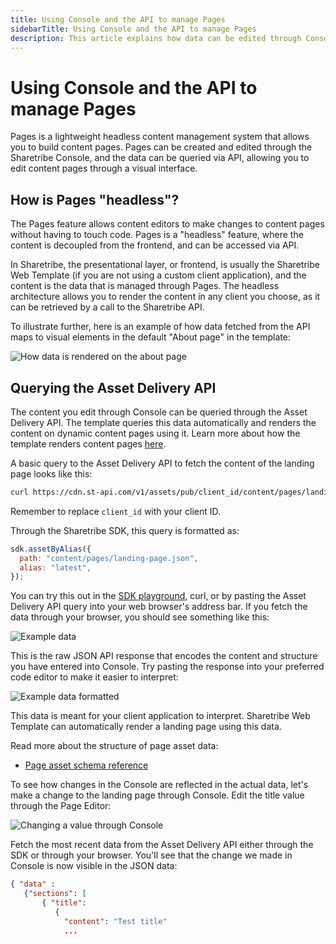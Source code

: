 ```yaml
---
title: Using Console and the API to manage Pages
sidebarTitle: Using Console and the API to manage Pages
description: This article explains how data can be edited through Console and how it can be queried using the Asset Delivery API.
---
```



# Using Console and the API to manage Pages

Pages is a lightweight headless content management system that allows
you to build content pages. Pages can be created and edited through the
Sharetribe Console, and the data can be queried via API, allowing you to
edit content pages through a visual interface.

## How is Pages "headless"?

The Pages feature allows content editors to make changes to content
pages without having to touch code. Pages is a "headless" feature, where
the content is decoupled from the frontend, and can be accessed via API.

In Sharetribe, the presentational layer, or frontend, is usually the
Sharetribe Web Template (if you are not using a custom client
application), and the content is the data that is managed through Pages.
The headless architecture allows you to render the content in any client
you choose, as it can be retrieved by a call to the Sharetribe API.

To illustrate further, here is an example of how data fetched from the
API maps to visual elements in the default "About page" in the template:

![How data is rendered on the about page](./data.png)

## Querying the Asset Delivery API

The content you edit through Console can be queried through the Asset
Delivery API. The template queries this data automatically and renders
the content on dynamic content pages using it. Learn more about how the
template renders content pages [here](/template/page-builder/).

A basic query to the Asset Delivery API to fetch the content of the
landing page looks like this:

```bash
curl https://cdn.st-api.com/v1/assets/pub/client_id/content/pages/landing-page.json
```

Remember to replace `client_id` with your client ID.

Through the Sharetribe SDK, this query is formatted as:

```js
sdk.assetByAlias({
  path: "content/pages/landing-page.json",
  alias: "latest",
});
```

You can try this out in the
[SDK playground](https://sharetribe.github.io/flex-sdk-js/try-it-in-the-playground.html),
curl, or by pasting the Asset Delivery API query into your web browser's
address bar. If you fetch the data through your browser, you should see
something like this:

![Example data](./example-data.png)

This is the raw JSON API response that encodes the content and structure
you have entered into Console. Try pasting the response into your
preferred code editor to make it easier to interpret:

![Example data formatted](./formatted.png)

This data is meant for your client application to interpret. Sharetribe
Web Template can automatically render a landing page using this data.

<Callout type="info">

Read more about the structure of page asset data:

- [Page asset schema reference](/references/page-asset-schema/)

</Callout>

To see how changes in the Console are reflected in the actual data,
let's make a change to the landing page through Console. Edit the title
value through the Page Editor:

![Changing a value through Console](./console-change.png)

Fetch the most recent data from the Asset Delivery API either through
the SDK or through your browser. You'll see that the change we made in
Console is now visible in the JSON data:

```json
{ "data" :
   {"sections": [
       { "title":
          {
            "content": "Test title"
            ...
```
